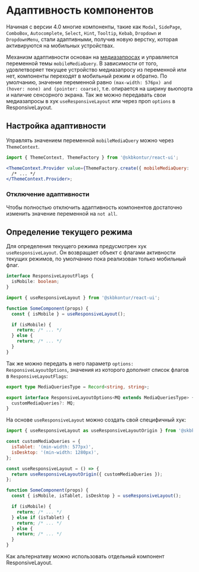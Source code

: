 
<Meta title="Information/Mobiles" />

# Адаптивность компонентов

Начиная с версии 4.0 многие компоненты, такие как `Modal`, `SidePage`, `ComboBox`, `Autocomplete`, `Select`, `Hint`, `Tooltip`, `Kebab`, `Dropdown` и `DropdownMenu`, стали адаптивными, получив новую верстку, которая активируются на мобильных устройствах.

Механизм адаптивности основан на [медиазапросах](https://developer.mozilla.org/en-US/docs/Web/CSS/Media_Queries) и управляется переменной темы `mobileMediaQuery`. В зависимости от того, удовлетворяет текущее устройство медиазапросу из переменной или нет, компоненты переходят в мобильный режим и обратно. По умолчанию, значение переменной равно `(max-width: 576px) and (hover: none) and (pointer: coarse)`, т.е. опирается на ширину вьюпорта и наличие сенсорного экрана.
Так же можно передавать свои медиазапросы в хук `useResponsiveLayout` или через проп `options` в ResponsiveLayout.

## Настройка адаптивности

Управлять значением переменной `mobileMediaQuery` можно через `ThemeContext`.

```jsx static
import { ThemeContext, ThemeFactory } from '@skbkontur/react-ui';

<ThemeContext.Provider value={ThemeFactory.create({ mobileMediaQuery: '(max-width: 768px)' })}>
  /* ... */
</ThemeContext.Provider>;
```

### Отключение адаптивности

Чтобы полностью отключить адаптивность компонентов достаточно изменить значение переменной на `not all`.

## Определение текущего режима

Для определения текущего режима предусмотрен хук `useResponsiveLayout`.
Он возвращает объект с флагами активности текущих режимов, по умолчанию пока реализован только мобильный флаг.

```ts static
interface ResponsiveLayoutFlags {
  isMobile: boolean;
}
```

```jsx static
import { useResponsiveLayout } from '@skbkontur/react-ui';

function SomeComponent(props) {
  const { isMobile } = useResponsiveLayout();

  if (isMobile) {
    return; /* ... */
  } else {
    return; /* ... */
  }
}
```

Так же можно передать в него параметр `options: ResponsiveLayoutOptions`, значения из которого дополнят список флагов в `ResponsiveLayoutFlags`:

```ts static
export type MediaQueriesType = Record<string, string>;

export interface ResponsiveLayoutOptions<MQ extends MediaQueriesType> {
  customMediaQueries?: MQ;
}
```

На основе `useResponsiveLayout` можно создать свой специфичный хук:

```jsx static
import { useResponsiveLayout as useResponsiveLayoutOrigin } from '@skbkontur/react-ui';

const customMediaQueries = {
  isTablet: '(min-width: 577px)',
  isDesktop: '(min-width: 1280px)',
};

const useResponsiveLayout = () => {
  return useResponsiveLayoutOrigin({ customMediaQueries });
};

function SomeComponent(props) {
  const { isMobile, isTablet, isDesktop } = useResponsiveLayout();

  if (isMobile) {
    return; /* ... */
  } else if (isTablet) {
    return; /* ... */
  } else {
    return; /* ... */
  }
}
```

Как альтернативу можно использовать отдельный компонент ResponsiveLayout.
